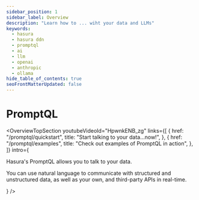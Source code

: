 ```yaml
---
sidebar_position: 1
sidebar_label: Overview
description: "Learn how to ... wiht your data and LLMs"
keywords:
  - hasura
  - hasura ddn
  - promptql
  - ai
  - llm
  - openai
  - anthropic
  - ollama
hide_table_of_contents: true
seoFrontMatterUpdated: false
---
```



# PromptQL
<OverviewTopSection
  youtubeVideoId="HpwnkENB_zg"
  links={[
    {
      href: "/promptql/quickstart",
      title: "Start talking to your data...now!",
    },
    {
      href: "/promptql/examples",
      title: "Check out examples of PromptQL in action",
    },
  ]}
  intro={
    <div>
      <p>Hasura's PromptQL allows you to talk to your data.</p>
      <p>
        You can use natural language to communicate with structured and unstructured data, as well as your own, and third-party APIs in real-time.
      </p>
    </div>
  }
/>